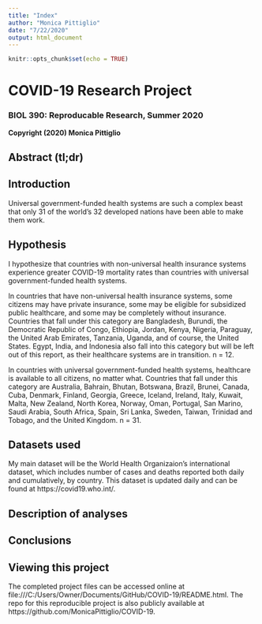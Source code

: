 ```yaml
---
title: "Index"
author: "Monica Pittiglio"
date: "7/22/2020"
output: html_document
---
```


```r
knitr::opts_chunk$set(echo = TRUE)
```

# COVID-19 Research Project
### BIOL 390: Reproducable Research, Summer 2020
**Copyright (2020) Monica Pittiglio**

## Abstract (tl;dr)

## Introduction
Universal government-funded health systems are such a complex beast that only 31 of the world's 32 developed nations have been able to make them work.

## Hypothesis
I hypothesize that countries with non-universal health insurance systems experience greater COVID-19 mortality rates than countries with universal government-funded health systems.

In countries that have non-universal health insurance systems, some citizens may have private insurance, some may be eligible for subsidized public healthcare, and some may be completely without insurance. Countries that fall under this category are Bangladesh, Burundi, the Democratic Republic of Congo, Ethiopia, Jordan, Kenya, Nigeria, Paraguay, the United Arab Emirates, Tanzania, Uganda, and of course, the United States. Egypt, India, and Indonesia also fall into this category but will be left out of this report, as their healthcare systems are in transition. n = 12.

In countries with universal government-funded health systems, healthcare is available to all citizens, no matter what. Countries that fall under this category are Australia, Bahrain, Bhutan, Botswana, Brazil, Brunei, Canada, Cuba, Denmark, Finland, Georgia, Greece, Iceland, Ireland, Italy, Kuwait, Malta, New Zealand, North Korea, Norway, Oman, Portugal, San Marino, Saudi Arabia, South Africa, Spain, Sri Lanka, Sweden, Taiwan, Trinidad and Tobago, and the United Kingdom. n = 31.

## Datasets used
My main dataset will be the World Health Organizaion's international dataset, which includes number of cases and deaths reported both daily and cumulatively, by country. This dataset is updated daily and can be found at https://covid19.who.int/.

## Description of analyses

## Conclusions

## Viewing this project
The completed project files can be accessed online at file:///C:/Users/Owner/Documents/GitHub/COVID-19/README.html. The repo for this reproducible project is also publicly available at https://github.com/MonicaPittiglio/COVID-19.
